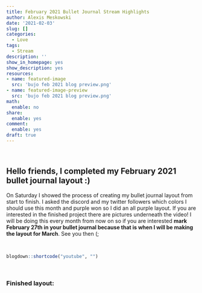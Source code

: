 ```yaml
---
title: February 2021 Bullet Journal Stream Highlights
author: Alexis Meskowski
date: '2021-02-03'
slug: []
categories:
  - Love
tags:
  - Stream
description: ''
show_in_homepage: yes
show_description: yes
resources:
- name: featured-image
  src: 'bujo feb 2021 blog preview.png'
- name: featured-image-preview
  src: 'bujo feb 2021 blog preview.png'
math:
  enable: no
share:
  enable: yes
comment:
  enable: yes
draft: true
---
```


<!-- draft: true -->
<!-- Featured Image: 780x234 -->
<!-- Links: [](){target="_blank"} -->

<br>

## Hello friends, I completed my February 2021 bullet journal layout :)

On Saturday I showed the process of creating my bullet journal layout from start to finish. I asked the discord and my twitter followers which colors I should use this month and purple won so I did an all purple layout. If you are interested in the finished project there are pictures underneath the video! I will be doing this every month from now on so if you are interested **mark February 27th in your bullet journal because that is when I will be making the layout for March**. See you then (;

<br>

```r
blogdown::shortcode("youtube", "")
```

<br>

### Finished layout:

![]()
